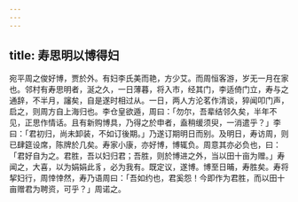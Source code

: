 ```yaml
---
---
---
```

title: 寿思明以博得妇
---



宛平周之俊好博，贾於外。有妇李氏美而艳，方少艾。而周恒客游，岁无一月在家也。邻村有寿思明者，涎之久，一日薄暮，将入市，经其门，李适倚门立，寿与之通辞，不半月，讅矣，自是遂时相过从。一日，两人方沦茗作清谈，猝闻叩门声，启之，则周方自上海归也。李仓皇欲遁，周曰：「勿尔，吾辈结邻久矣，半年不见，正思作情话。且有新购博具，乃得之於申者，盍稍缓须臾，一消遣乎？」李曰：「君初归，尚未卸装，不如订後期。」乃遂订期明日而别。及明日，寿访周，则已肆筵设席，陈牌於几矣。寿家小康，亦好博，博辄负。周意其亦必负也，曰：「君好自为之。君胜，吾以妇归君；吾胜，则於博进之外，当以田十亩为赠。」寿闻之，大喜，以为娟娟此豸，必为我有。既定议，遂博。博至日晡，寿胜矣。寿将挈妇行，周悻悻然，寿乃语周曰：「吾如约也，君奚怨！今即作为君胜，而以田十亩赠君为聘资，可乎？」周诺之。